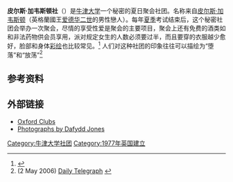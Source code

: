 {{NoteTA
|T=zh-cn:皮尔斯·加韦斯顿社;zh-hant:皮爾斯格威斯頓社;
|1=zh-cn:加韦斯顿;zh-hant:格威斯頓;
}}
'''皮尔斯·加韦斯顿社'''（{{lang|en|Piers Gaveston Society}}）是[[牛津大学|牛津大学]]一个秘密的夏日聚会社团。名称来自[[皮尔斯·加韦斯顿|皮尔斯·加韦斯顿]]（英格蘭國王[[爱德华二世_(英格兰)|爱德华二世]]的男性戀人）。每年[[夏季|夏季]]考试结束后，这个秘密社团会举办一次聚会，尽情的享受性爱是聚会的主要项目，聚会上还有免费的酒类如{{le|宝林歇香槟酒|Bollinger}}和非法药物供会员享用，派对规定女生的人数必须要过半，而且要穿的衣服越少愈好，脸部和身体[[彩绘|彩绘]]也比较常见。<ref>{{Cite web |url=http://members.lycos.co.uk/oxfordclubs/main.html |title=Oxford Dining Societies<!-- Bot generated title --> |access-date=2011-03-01 |archive-url=https://web.archive.org/web/20090930195642/http://members.lycos.co.uk/oxfordclubs/main.html |archive-date=2009-09-30 |dead-url=yes }}</ref> 人们对这种社团的印象往往可以描绘为“堕落”和“放荡”<ref>(2 May 2006) [http://www.telegraph.co.uk/news/main.jhtml?xml=/news/2006/02/05/wfrat05.xml&sSheet=/news/2006/02/05/ixworld.html Daily Telegraph] {{Wayback|url=http://www.telegraph.co.uk/news/main.jhtml?xml=%2Fnews%2F2006%2F02%2F05%2Fwfrat05.xml&sSheet=%2Fnews%2F2006%2F02%2F05%2Fixworld.html |date=20070319170452 }}</ref>

== 参考资料==
{{reflist}}

== 外部链接 ==
* [https://web.archive.org/web/20090930195642/http://members.lycos.co.uk/oxfordclubs/main.html Oxford Clubs]
* [https://web.archive.org/web/20110614165515/http://dafjones.thirdlight.com/viewsmartfolder.tlx?sfid=46943  Photographs by Dafydd Jones]

[[Category:牛津大学社团|Category:牛津大学社团]]
[[Category:1977年英国建立|Category:1977年英国建立]]